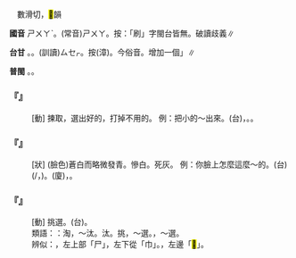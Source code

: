 
=={{ruby|刷|ㄕㄨㄚˋ}}==

　數滑切，<mark>&#xf9bbc;</mark>韻

'''國音''' <rt>ㄕㄨㄚˋ</rt>。(常音)<rt>ㄕㄨㄚ</rt>。按：「刷」字閩台皆無。破讀歧義∥

'''台甘''' {{ruby|(文)|ㄙㄨㄚㆵ}}。{{ruby|(語)|ㄘㄨㆤ˪}}。(訓讀)<rt>ㄙㆤㆷ</rt>。按{{ruby|：|ㄘㆤ˪}}(漳)。今俗音。增加一個{{ruby|「|ㄘㄚㆵ}}」∥

'''普閩''' {{ruby|(文)|ㄙㄨㄚㆵ}}。{{ruby|(白)|ㄙㄨㄚㆷ}}。

    

==='''『{{ruby|刷|ㄕㄨㄚˋ}}』'''===
: [動] 揀取，選出好的，打掉不用的。 例：把小的～出來。(台){{ruby|細|ㄙㄨㆤ˪}}{{ruby|/|ㄙㆤ˪}}{{ruby|粒|ㄌㄧㄚㆴ ͘}}{{ruby|丌|ㆤ}}{{ruby|共|ㄍㄚ˫}}{{ruby|揀|ㄍㄧㄥˋ}}{{ruby|掉|ㄉㄧㄠ˫}}，{{ruby|扑|ㄆㄚㆷ}}{{ruby|出|ㄘㄨㆵ}}{{ruby|去|ㄎㄧ˪}}。{{ruby|揀|ㄍㄧㄥˋ}}{{ruby|<mark>&#xffaf0;</mark>|ㄏㆪ˪}}{{ruby|<mark>&#xffa58;</mark>|ㄙㄚㆶ}}。
    

==='''『{{ruby|刷|ㄕㄨㄚˋ}}{{ruby|白|ㄅㄞˊ}}』'''===
: [狀] (臉色)蒼白而略微發青。慘白。死灰。 例：你臉上怎麼這麼～的。(台){{ruby|汝|ㄌㄧˋ}}{{ruby|哪|ㄋㄚˋ}}{{ruby|會|ㄨㆤ˫}}{{ruby|/|ㆤ˫}}{{ruby|一|ㄐㄧㆵ ͘}}{{ruby|枝|ㄍㄧ}}{{ruby|面|ㆠㄧㄣ˫}}{{ruby|青|ㄘㆥ}}{{ruby|/|ㄑㆪ}}{{ruby|損|ㄙㄨㄣˋ}}{{ruby|損|ㄙㄨㄣˋ}}(/{{ruby|白|ㄅㆤㆷ ͘}}{{ruby|死|ㄒㄧˋ}}{{ruby|煞|ㄙㄚㆵ}}，{{ruby|無|ㆠㄜˊ}}{{ruby|血|ㄏㄨㄧㆷ}}{{ruby|/|ㄏㄨㆤㆷ}}{{ruby|色|ㄒㄧㆤㆶ}})。(廈){{ruby|青|ㄑㄧ}}{{ruby|白|ㄅㆤㆷ ͘}}，{{ruby|白|ㄅㆤ}}{{ruby|蒼|ㄘㄤ}}{{ruby|蒼|ㄘㄤ}}。
    

==='''『{{ruby|刷|ㄕㄨㄚˋ}}{{ruby|選|ㄒㄩㄢˇ}}』'''===
: [動] 挑選。(台){{ruby|揀|ㄍㄧㄥ}}{{ruby|選|ㄙㄨㄢˋ}}{{ruby|出|ㄘㄨㆵ}}{{ruby|來|·ㄌㄞˊ}}。
:類語：{{ruby|刷|ㄕㄨㄚˋ}}：淘，～汰。汰。挑，～選。{{ruby|揀|ㄐㄧㄢˇ}}，～選。
:
:辨似：{{ruby|刷|ㄕㄨㄚ}}，左上部「尸」，左下從「巾」。{{ruby|制|ㄓˋ}}，左邊「<mark>&#xf9d7c;</mark>」。
:
    
